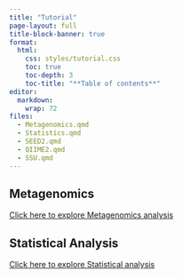 ```yaml
---
title: "Tutorial"
page-layout: full
title-block-banner: true
format: 
  html: 
    css: styles/tutorial.css
    toc: true
    toc-depth: 3
    toc-title: "**Table of contents**"
editor: 
  markdown: 
    wrap: 72
files: 
  - Metagenomics.qmd
  - Statistics.qmd
  - SEED2.qmd
  - QIIME2.qmd
  - SSU.qmd
---
```


## Metagenomics
[Click here to explore Metagenomics analysis](Metagenomics.qmd)

## Statistical Analysis
[Click here to explore Statistical analysis](Statistics.qmd)
